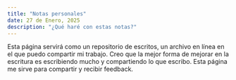 ```yaml
---
title: "Notas personales"
date: 27 de Enero, 2025
description: "¿Qué haré con estas notas?"
---
```


Esta página servirá como un repositorio de escritos, un archivo en línea en el que puedo compartir mi trabajo. Creo que la mejor forma de mejorar en la escritura es escribiendo mucho y compartiendo lo que escribo. Esta página me sirve para compartir y recibir feedback.